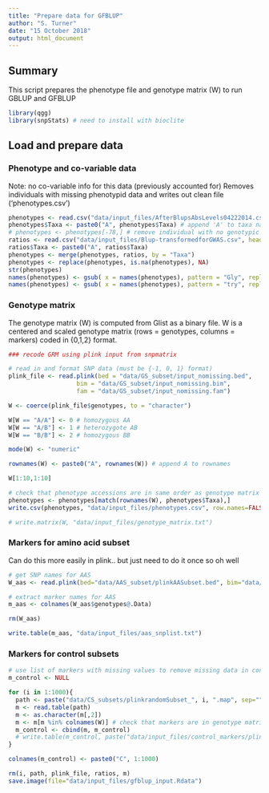 ```yaml
---
title: "Prepare data for GFBLUP"
author: "S. Turner"
date: "15 October 2018"
output: html_document
---
```

## Summary
This script prepares the phenotype file and genotype matrix (W) to run GBLUP and GFBLUP

```r
library(qgg)
library(snpStats) # need to install with bioclite
```

## Load and prepare data

### Phenotype and co-variable data
Note: no co-variable info for this data (previously accounted for)
Removes individuals with missing phenotypid data and writes out clean file ('phenotypes.csv')
```r
phenotypes <- read.csv("data/input_files/AfterBlupsAbsLevels04222014.csv")
phenotypes$Taxa <- paste0("A", phenotypes$Taxa) # append 'A' to taxa names
# phenotypes <- phenotypes[-78,] # remove individual with no genotypic data
ratios <- read.csv("data/input_files/Blup-transformedforGWAS.csv", header=TRUE)
ratios$Taxa <- paste0("A", ratios$Taxa)
phenotypes <- merge(phenotypes, ratios, by = "Taxa")
phenotypes <- replace(phenotypes, is.na(phenotypes), NA)
str(phenotypes)
names(phenotypes) <- gsub( x = names(phenotypes), pattern = "Gly", replacement = "gly")
names(phenotypes) <- gsub( x = names(phenotypes), pattern = "try", replacement = "tyr")

```

### Genotype matrix
The genotype matrix (W) is computed from Glist as a binary file. W is a centered and scaled genotype matrix (rows = genotypes, columns = markers) coded in {0,1,2} format.

```r

### recode GRM using plink input from snpmatrix

# read in and format SNP data (must be {-1, 0, 1} format)
plink_file <- read.plink(bed = "data/GS_subset/input_nomissing.bed", 
                   bim = "data/GS_subset/input_nomissing.bim",
                   fam = "data/GS_subset/input_nomissing.fam")

W <- coerce(plink_file$genotypes, to = "character")

W[W == "A/A"] <- 0 # homozygous AA 
W[W == "A/B"] <- 1 # heterozygote AB
W[W == "B/B"] <- 2 # homozygous BB

mode(W) <- "numeric"

rownames(W) <- paste0("A", rownames(W)) # append A to rownames

W[1:10,1:10]

# check that phenotype accessions are in same order as genotype matrix
phenotypes <- phenotypes[match(rownames(W), phenotypes$Taxa),]
write.csv(phenotypes, "data/input_files/phenotypes.csv", row.names=FALSE)

# write.matrix(W, "data/input_files/genotype_matrix.txt")

```

### Markers for amino acid subset
Can do this more easily in plink.. but just need to do it once so oh well 
```r

# get SNP names for AAS
W_aas <- read.plink(bed="data/AAS_subset/plinkAASubset.bed", bim="data/AAS_subset/plinkAASubset.bim", fam="data/AAS_subset/plinkAASubset.fam", na.strings=c("-9"), sep=".")

# extract marker names for AAS
m_aas <- colnames(W_aas$genotypes@.Data)

rm(W_aas)

write.table(m_aas, "data/input_files/aas_snplist.txt")

```

### Markers for control subsets

```r
# use list of markers with missing values to remove missing data in control subsets
m_control <- NULL

for (i in 1:1000){
  path <- paste("data/CS_subsets/plinkrandomSubset_", i, ".map", sep="")
  m <- read.table(path)
  m <- as.character(m[,2])
  m <- m[m %in% colnames(W)] # check that markers are in genotype matrix
  m_control <- cbind(m, m_control)
  # write.table(m_control, paste("data/input_files/control_markers/plink_control_snplist_", i, ".txt", sep=""), col.names = FALSE, row.names = FALSE)
}

colnames(m_control) <- paste0("C", 1:1000)

```

```r
rm(i, path, plink_file, ratios, m)
save.image(file="data/input_files/gfblup_input.Rdata")
```
